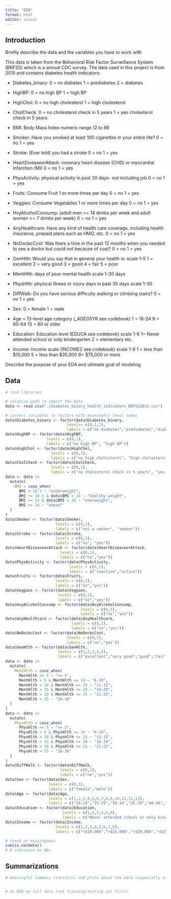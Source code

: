 ```yaml
---
title: "EDA"
format: html
editor: visual
---
```


## Introduction

Briefly describe the data and the variables you have to work with

This data is taken from the Behavioral Risk Factor Surveillance System (BRFSS) which is a annual CDC survey. The data used in this project is from 2015 and contains diabetes health indicators:

-   Diabetes_binary: 0 = no diabetes 1 = prediabetes 2 = diabetes

-   HighBP: 0 = no high BP 1 = high BP

-   HighChol: 0 = no high cholesterol 1 = high cholesterol

-   CholCheck: 0 = no cholesterol check in 5 years 1 = yes cholesterol check in 5 years

-   BMI: Body Mass Index numeric range 12 to 98

-   Smoker: Have you smoked at least 100 cigarettes in your entire life? 0 = no 1 = yes

-   Stroke: (Ever told) you had a stroke 0 = no 1 = yes

-   HeartDiseaseorAttack: coronary heart disease (CHD) or myocardial infarction (MI) 0 = no 1 = yes

-   PhysActivity: physical activity in past 30 days- not including job 0 = no 1 = yes

-   Fruits: Consume Fruit 1 or more times per day 0 = no 1 = yes

-   Veggies: Consume Vegetables 1 or more times per day 0 = no 1 = yes

-   HvyAlcoholConsump: (adult men \>= 14 drinks per week and adult women \>= 7 drinks per week) 0 = no 1 = yes

-   AnyHealthcare: Have any kind of health care coverage, including health insurance, prepaid plans such as HMO, etc. 0 = no 1 = yes

-   NoDocbcCost: Was there a time in the past 12 months when you needed to see a doctor but could not because of cost? 0 = no 1 = yes

-   GenHlth: Would you say that in general your health is: scale 1-5 1 = excellent 2 = very good 3 = good 4 = fair 5 = poor

-   MentHlth: days of poor mental health scale 1-30 days

-   PhysHlth: physical illness or injury days in past 30 days scale 1-30

-   DiffWalk: Do you have serious difficulty walking or climbing stairs? 0 = no 1 = yes

-   Sex: 0 = female 1 = male

-   Age = 13-level age category (\_AGEG5YR see codebook) 1 = 18-24 9 = 60-64 13 = 80 or older

-   Education: Education level (EDUCA see codebook) scale 1-6 1= Never attended school or only kindergarten 2 = elementary etc.

-   Income: Income scale (INCOME2 see codebook) scale 1-8 1 = less than \$10,000 5 = less than \$35,000 8= \$75,000 or more

Describe the purpose of your EDA and ultimate goal of modeling

## Data

```r
# load libraries

# relative path to import the data
data <- read.csv("./diabetes_binary_health_indicators_BRFSS2015.csv")

# convert variables to factors with meaningful level names
data$Diabetes_binary <- factor(data$Diabetes_binary,
                           levels= c(0,1,2),
                           labels = c("no diabetes","prediabetes","diabetes"))
data$HighBP <- factor(data$HighBP,
                  levels = c(0,1),
                  labels = c("no high BP", "high BP"))
data$HighChol <- factor(data$HighChol,
                    levels = c(0,1),
                    labels = c("no high cholesterol", "high cholesterol"))
data$CholCheck <- factor(data$CholCheck,
                    levels = c(0,1),
                    labels = c("no cholesterol check in 5 years", "yes cholesterol check in 5 years"))
data <- data |>
  mutate(
    BMI = case_when(
      BMI < 18.5 ~ "underweight",
      BMI >= 18.5 & data$BMI < 24 ~ "healthy weight",
      BMI >= 24 & data$BMI < 30 ~ "overweight",
      BMI >= 30 ~ "obese"
  )
)
data$Smoker <- factor(data$Smoker,
                      levels = c(0,1),
                      labels = c("not a smoker", "smoker"))
data$Stroke <- factor(data$Stroke,
                      levels = c(0,1),
                      labels = c("no", "yes"))
data$HeartDiseaseorAttack <- factor(data$HeartDiseaseorAttack,
                        levels = c(0,1),
                        labels = c("no","yes"))
data$PhysActivity <- factor(data$PhysActivity,
                            levels = c(0,1),
                            labels = c("inactive","active"))
data$Fruits <- factor(data$Fruits,
                      levels = c(0,1),
                      labels = c("no","yes"))
data$Veggies <- factor(data$Veggies,
                       levels = c(0,1),
                       labels = c("no","yes"))
data$HvyAlcoholConsump <- factor(data$HvyAlcoholConsump,
                                 levels = c(0,1),
                                 labels = c("no","yes"))
data$AnyHealthcare <- factor(data$AnyHealthcare,
                             levels = c(0,1),
                             labels = c("no","yes"))
data$NoDocbcCost <- factor(data$NoDocbcCost,
                           levels = c(0,1),
                           labels = c("no","yes"))
data$GenHlth <- factor(data$GenHlth,
                       levels = c(1,2,3,4,5),
                       labels = c("excellent","very good","good","fair","poor"))
data <- data |>
  mutate(
    MentHlth = case_when(
      MentHlth <= 5 ~ "<= 5",
      MentHlth > 5 & MentHlth <= 10 ~ "6-10",
      MentHlth > 10 & MentHlth <= 15 ~ "11-15",
      MentHlth > 15 & MentHlth <= 20 ~ "16-20",
      MentHlth > 20 & MentHlth <= 25 ~ "21-25",
      MentHlth > 25 ~ "26-30"
  )
)
data <- data |>
  mutate(
    PhysHlth = case_when(
      PhysHlth <= 5 ~ "<= 5",
      PhysHlth > 5 & PhysHlth <= 10 ~ "6-10",
      PhysHlth > 10 & PhysHlth <= 15 ~ "11-15",
      PhysHlth > 15 & PhysHlth <= 20 ~ "16-20",
      PhysHlth > 20 & PhysHlth <= 25 ~ "21-25",
      PhysHlth > 25 ~ "26-30"
  )
)
data$DiffWalk <- factor(data$DiffWalk,
                        levels = c(0,1),
                        labels = c("no","yes"))
data$Sex <- factor(data$Sex,
                   levels = c(0,1),
                   labels = c("female","male"))
data$Age <- factor(data$Age,
                   levels = c(1,2,3,4,5,6,7,8,9,10,11,12,13),
                   labels = c("18-24","25-29","30-34","35-39","40-44","45-49","50-54","55-59","60-64","65-69","70-74","75-79","80+"))
data$Education <- factor(data$Education,
                         levels = c(1,2,3,4,5,6),
                         labels = c("Never attended school or only kindergarten","elementary","some high scohol","high school graduate","some college or technical school","college graduate"))
data$Income <- factor(data$Income,
                      levels = c(1,2,3,4,5,6,7,8),
                      labels = c("<$10,000","<$15,000","<$20,000","<$25,000","<$35,000","<$50,000","<$75,000","$75,000+"))

# check on missingness
sum(is.na(data))
# 0 indicates no NAs
```

## Summarizations

```r
# meaningful summary statistics and plots about the data (especially as it relates to your response)


# do EDA on full data (not training/testing set first)
```
